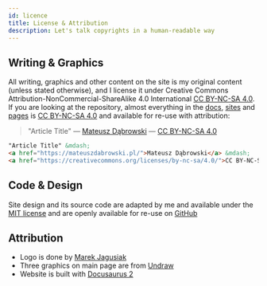 ```yaml
---
id: licence
title: License & Attribution
description: Let's talk copyrights in a human-readable way
---
```



<LeadText content="Let's talk copyrights in a human-readable way." />

## Writing & Graphics

All writing, graphics and other content on the site is my original content (unless stated otherwise), and I license it under Creative Commons Attribution-NonCommercial-ShareAlike 4.0 International [CC BY-NC-SA 4.0](http://creativecommons.org/licenses/by-nc/4.0/). If you are looking at the repository, almost everything in the [docs](https://github.com/MateuszDabrowski/mateuszdabrowski.pl/tree/master/docs), [sites](https://github.com/MateuszDabrowski/mateuszdabrowski.pl/tree/master/sites) and [pages](https://github.com/MateuszDabrowski/mateuszdabrowski.pl/tree/master/src/pages) is [CC BY-NC-SA 4.0](https://creativecommons.org/licenses/by-nc-sa/4.0/) and available for re-use with attribution:


> "Article Title" ― [Mateusz Dąbrowski](https://mateuszdabrowski.pl/) ― [CC BY-NC-SA 4.0](https://creativecommons.org/licenses/by-nc-sa/4.0/)

```html title="Attribution Snippet"
"Article Title" &mdash;
<a href="https://mateuszdabrowski.pl/">Mateusz Dąbrowski</a> &mdash;
<a href="https://creativecommons.org/licenses/by-nc-sa/4.0/">CC BY-NC-SA 4.0</a>
```

## Code & Design

Site design and its source code are adapted by me and available under the [MIT license](https://github.com/MateuszDabrowski/mateuszdabrowski.pl/tree/master/docs/LICENSE) and are openly available for re-use on [GitHub](https://github.com/MateuszDabrowski/mateuszdabrowski.pl)


## Attribution

- Logo is done by [Marek Jagusiak](https://jagusiak.eu)
- Three graphics on main page are from [Undraw](https://undraw.co)
- Website is built with [Docusaurus 2](https://v2.docusaurus.io)